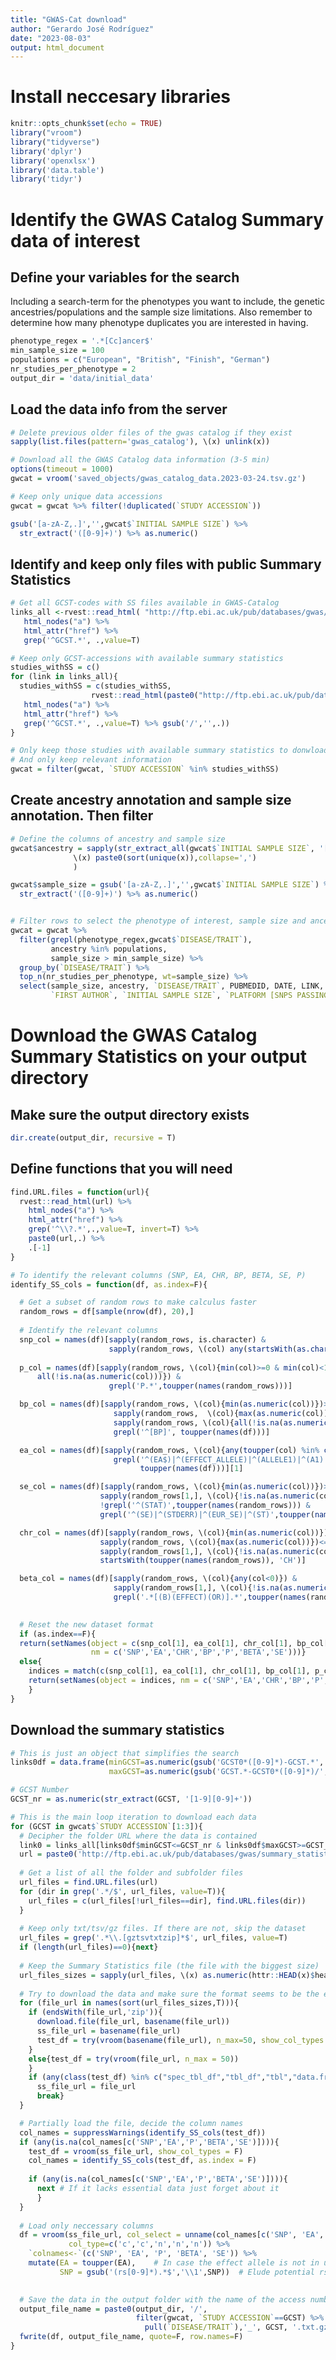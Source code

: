 ```yaml
---
title: "GWAS-Cat download"
author: "Gerardo José Rodríguez"
date: "2023-08-03"
output: html_document
---
```


# Install neccesary libraries
```r
knitr::opts_chunk$set(echo = TRUE)
library("vroom")
library("tidyverse")
library('dplyr')
library('openxlsx')
library('data.table')
library('tidyr')
```


# Identify the GWAS Catalog Summary data of interest

## Define your variables for the search
Including a search-term for the phenotypes you want to include, the genetic ancestries/populations and the sample size limitations. Also remember to determine how many phenotype duplicates you are interested in having.
```r
phenotype_regex = '.*[Cc]ancer$'
min_sample_size = 100
populations = c("European", "British", "Finish", "German")
nr_studies_per_phenotype = 2
output_dir = 'data/initial_data'
```


## Load the data info from the server
```r
# Delete previous older files of the gwas catalog if they exist
sapply(list.files(pattern='gwas_catalog'), \(x) unlink(x))

# Download all the GWAS Catalog data information (3-5 min)
options(timeout = 1000)
gwcat = vroom('saved_objects/gwas_catalog_data.2023-03-24.tsv.gz')

# Keep only unique data accessions 
gwcat = gwcat %>% filter(!duplicated(`STUDY ACCESSION`))

gsub('[a-zA-Z,.]','',gwcat$`INITIAL SAMPLE SIZE`) %>% 
  str_extract('([0-9]+)') %>% as.numeric()
```


## Identify and keep only files with public Summary Statistics
```r
# Get all GCST-codes with SS files available in GWAS-Catalog
links_all <-rvest::read_html( "http://ftp.ebi.ac.uk/pub/databases/gwas/summary_statistics/") %>% 
   html_nodes("a") %>%
   html_attr("href") %>% 
   grep('^GCST.*', .,value=T)

# Keep only GCST-accessions with available summary statistics 
studies_withSS = c()
for (link in links_all){
  studies_withSS = c(studies_withSS, 
                  rvest::read_html(paste0("http://ftp.ebi.ac.uk/pub/databases/gwas/summary_statistics/", link))%>% 
   html_nodes("a") %>%
   html_attr("href") %>% 
   grep('^GCST.*', .,value=T) %>% gsub('/','',.))
}

# Only keep those studies with available summary statistics to donwload
# And only keep relevant information
gwcat = filter(gwcat, `STUDY ACCESSION` %in% studies_withSS) 
```


## Create ancestry annotation and sample size annotation. Then filter
```r
# Define the columns of ancestry and sample size 
gwcat$ancestry = sapply(str_extract_all(gwcat$`INITIAL SAMPLE SIZE`, '[A-Z][a-z]+'), 
              \(x) paste0(sort(unique(x)),collapse=',')
              )

gwcat$sample_size = gsub('[a-zA-Z,.]','',gwcat$`INITIAL SAMPLE SIZE`) %>% 
  str_extract('([0-9]+)') %>% as.numeric()


# Filter rows to select the phenotype of interest, sample size and ancestry
gwcat = gwcat %>% 
  filter(grepl(phenotype_regex,gwcat$`DISEASE/TRAIT`),
         ancestry %in% populations, 
         sample_size > min_sample_size) %>%
  group_by(`DISEASE/TRAIT`) %>% 
  top_n(nr_studies_per_phenotype, wt=sample_size) %>%
  select(sample_size, ancestry, `DISEASE/TRAIT`, PUBMEDID, DATE, LINK, STUDY, 
         `FIRST AUTHOR`, `INITIAL SAMPLE SIZE`, `PLATFORM [SNPS PASSING QC]`) 
```



# Download the GWAS Catalog Summary Statistics on your output directory

## Make sure the output directory exists
```r
dir.create(output_dir, recursive = T)
```

## Define functions that you will need
```r
find.URL.files = function(url){
  rvest::read_html(url) %>% 
    html_nodes("a") %>%
    html_attr("href") %>%
    grep('^\\?.*',.,value=T, invert=T) %>%
    paste0(url,.) %>%
    .[-1]
}

# To identify the relevant columns (SNP, EA, CHR, BP, BETA, SE, P)
identify_SS_cols = function(df, as.index=F){

  # Get a subset of random rows to make calculus faster
  random_rows = df[sample(nrow(df), 20),]
 
  # Identify the relevant columns
  snp_col = names(df)[sapply(random_rows, is.character) & 
                      sapply(random_rows, \(col) any(startsWith(as.character(col), 'rs')))]
  
  p_col = names(df)[sapply(random_rows, \(col){min(col)>=0 & min(col)<1 & max(col)<=1 & 
      all(!is.na(as.numeric(col)))}) &
                      grepl('P.*',toupper(names(random_rows)))]

  bp_col = names(df)[sapply(random_rows, \(col){min(as.numeric(col))})>=1 &
                       sapply(random_rows,  \(col){max(as.numeric(col))})>1000 &
                       sapply(random_rows, \(col){all(!is.na(as.numeric(col)))}) &
                       grepl('^[BP]', toupper(names(df)))]

  ea_col = names(df)[sapply(random_rows, \(col){any(toupper(col) %in% c('A','C','G','T'))}) & 
                       grepl('^(EA$)|^(EFFECT_ALLELE)|^(ALLELE1)|^(A1)|^(E)|^(ALT)',
                             toupper(names(df)))][1]

  se_col = names(df)[sapply(random_rows, \(col){min(as.numeric(col))})>=0 &
                    sapply(random_rows[1,], \(col){!is.na(as.numeric(col))}) & 
                    !grepl('^(STAT)',toupper(names(random_rows))) &
                    grepl('^(SE)|^(STDERR)|^(EUR_SE)|^(ST)',toupper(names(random_rows)))][1]

  chr_col = names(df)[sapply(random_rows, \(col){min(as.numeric(col))})>=1 & 
                    sapply(random_rows, \(col){max(as.numeric(col))})<=23 &
                    sapply(random_rows[1,], \(col){!is.na(as.numeric(col))}) &
                    startsWith(toupper(names(random_rows)), 'CH')]

  beta_col = names(df)[sapply(random_rows, \(col){any(col<0)}) &
                       sapply(random_rows[1,], \(col){!is.na(as.numeric(col))}) & 
                       grepl('.*[(B)(EFFECT)(OR)].*',toupper(names(random_rows)))]

  
  # Reset the new dataset format 
  if (as.index==F){
  return(setNames(object = c(snp_col[1], ea_col[1], chr_col[1], bp_col[1], p_col[1], beta_col[1], se_col[1]),
                  nm = c('SNP','EA','CHR','BP','P','BETA','SE')))}
  else{
    indices = match(c(snp_col[1], ea_col[1], chr_col[1], bp_col[1], p_col[1], beta_col[1], se_col[1]), colnames(df))
    return(setNames(object = indices, nm = c('SNP','EA','CHR','BP','P','BETA','SE')))
    }
}
```


## Download the summary statistics 
```r
# This is just an object that simplifies the search
links0df = data.frame(minGCST=as.numeric(gsub('GCST0*([0-9]*)-GCST.*','\\1',links_all)),
                      maxGCST=as.numeric(gsub('GCST.*-GCST0*([0-9]*)/','\\1',links_all)))

# GCST Number
GCST_nr = as.numeric(str_extract(GCST, '[1-9][0-9]+'))

# This is the main loop iteration to download each data
for (GCST in gwcat$`STUDY ACCESSION`[1:3]){
  # Decipher the folder URL where the data is contained
  link0 = links_all[links0df$minGCST<=GCST_nr & links0df$maxGCST>=GCST_nr]
  url = paste0('http://ftp.ebi.ac.uk/pub/databases/gwas/summary_statistics/', link0, GCST, '/')
  
  # Get a list of all the folder and subfolder files
  url_files = find.URL.files(url)
  for (dir in grep('.*/$', url_files, value=T)){
    url_files = c(url_files[!url_files==dir], find.URL.files(dir))
  }
  
  # Keep only txt/tsv/gz files. If there are not, skip the dataset 
  url_files = grep('.*\\.[gztsvtxtzip]*$', url_files, value=T)
  if (length(url_files)==0){next}
  
  # Keep the Summary Statistics file (the file with the biggest size)
  url_files_sizes = sapply(url_files, \(x) as.numeric(httr::HEAD(x)$headers$`content-length`)) %>% unlist()
  
  # Try to download the data and make sure the format seems to be the expected
  for (file_url in names(sort(url_files_sizes,T))){
    if (endsWith(file_url,'zip')){
      download.file(file_url, basename(file_url))
      ss_file_url = basename(file_url)
      test_df = try(vroom(basename(file_url), n_max=50, show_col_types = F))
    }
    else{test_df = try(vroom(file_url, n_max = 50))
    }
    if (any(class(test_df) %in% c("spec_tbl_df","tbl_df","tbl","data.frame"))){
      ss_file_url = file_url
      break}
  }

  # Partially load the file, decide the column names
  col_names = suppressWarnings(identify_SS_cols(test_df))
  if (any(is.na(col_names[c('SNP','EA','P','BETA','SE')]))){
    test_df = vroom(ss_file_url, show_col_types = F)
    col_names = identify_SS_cols(test_df, as.index = F)
    
    if (any(is.na(col_names[c('SNP','EA','P','BETA','SE')]))){
      next # If it lacks essential data just forget about it
      }
  }
  
  # Load only neccessary columns 
  df = vroom(ss_file_url, col_select = unname(col_names[c('SNP', 'EA', 'P', 'BETA', 'SE')]), 
             col_type=c('c','c','n','n','n')) %>%
    `colnames<-`(c('SNP', 'EA', 'P', 'BETA', 'SE')) %>%
    mutate(EA = toupper(EA),    # In case the effect allele is not in upper letter
           SNP = gsub('(rs[0-9]*).*$','\\1',SNP))  # Elude potential rsid additions

  
  # Save the data in the output folder with the name of the access number and the phenotype
  output_file_name = paste0(output_dir, '/',
                            filter(gwcat, `STUDY ACCESSION`==GCST) %>% 
                              pull(`DISEASE/TRAIT`),'_', GCST, '.txt.gz')
  fwrite(df, output_file_name, quote=F, row.names=F)
}
```



